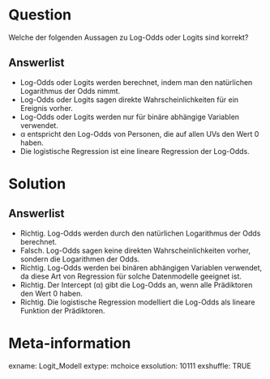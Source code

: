Question
========
Welche der folgenden Aussagen zu Log-Odds oder Logits sind korrekt?

Answerlist
----------
* Log-Odds oder Logits werden berechnet, indem man den natürlichen Logarithmus der Odds nimmt.
* Log-Odds oder Logits sagen direkte Wahrscheinlichkeiten für ein Ereignis vorher.
* Log-Odds oder Logits werden nur für binäre abhängige Variablen verwendet.
* α entspricht den Log-Odds von Personen, die auf allen UVs den Wert 0 haben.
* Die logistische Regression ist eine lineare Regression der Log-Odds.

Solution
========
Answerlist
----------
* Richtig. Log-Odds werden durch den natürlichen Logarithmus der Odds berechnet.
* Falsch. Log-Odds sagen keine direkten Wahrscheinlichkeiten vorher, sondern die Logarithmen der Odds.
* Richtig. Log-Odds werden bei binären abhängigen Variablen verwendet, da diese Art von Regression für solche Datenmodelle geeignet ist.
* Richtig. Der Intercept (α) gibt die Log-Odds an, wenn alle Prädiktoren den Wert 0 haben.
* Richtig. Die logistische Regression modelliert die Log-Odds als lineare Funktion der Prädiktoren.

Meta-information
================
exname: Logit_Modell
extype: mchoice 
exsolution: 10111
exshuffle: TRUE
